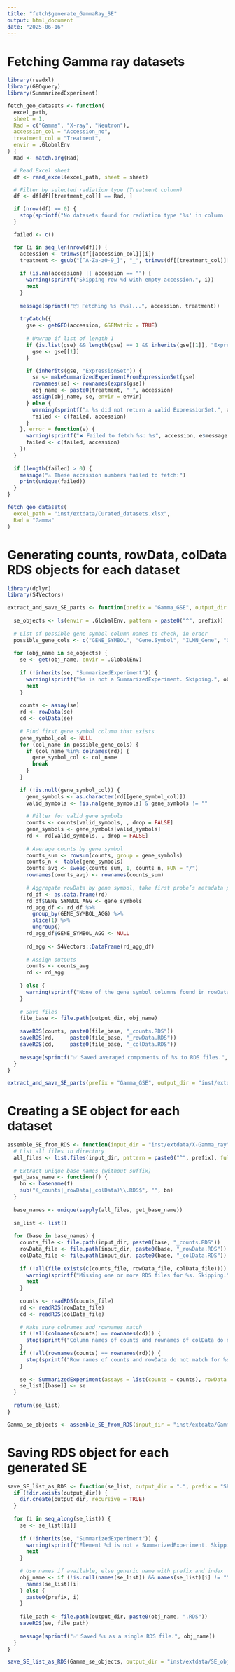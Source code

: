 ```yaml
---
title: "fetch$generate_GammaRay_SE"
output: html_document
date: "2025-06-16"
---
```



# Fetching Gamma ray datasets

```r
library(readxl)
library(GEOquery)
library(SummarizedExperiment)

fetch_geo_datasets <- function(
  excel_path,
  sheet = 1,
  Rad = c("Gamma", "X-ray", "Neutron"),
  accession_col = "Accession_no",
  treatment_col = "Treatment",
  envir = .GlobalEnv
) {
  Rad <- match.arg(Rad)

  # Read Excel sheet
  df <- read_excel(excel_path, sheet = sheet)

  # Filter by selected radiation type (Treatment column)
  df <- df[df[[treatment_col]] == Rad, ]

  if (nrow(df) == 0) {
    stop(sprintf("No datasets found for radiation type '%s' in column '%s'.", Rad, treatment_col))
  }

  failed <- c()

  for (i in seq_len(nrow(df))) {
    accession <- trimws(df[[accession_col]][i])
    treatment <- gsub("[^A-Za-z0-9_]", "_", trimws(df[[treatment_col]][i]))
    
    if (is.na(accession) || accession == "") {
      warning(sprintf("Skipping row %d with empty accession.", i))
      next
    }
    
    message(sprintf("📦 Fetching %s (%s)...", accession, treatment))
    
    tryCatch({
      gse <- getGEO(accession, GSEMatrix = TRUE)
      
      # Unwrap if list of length 1
      if (is.list(gse) && length(gse) == 1 && inherits(gse[[1]], "ExpressionSet")) {
        gse <- gse[[1]]
      }

      if (inherits(gse, "ExpressionSet")) {
        se <- makeSummarizedExperimentFromExpressionSet(gse)
        rownames(se) <- rownames(exprs(gse))
        obj_name <- paste0(treatment, "_", accession)
        assign(obj_name, se, envir = envir)
      } else {
        warning(sprintf("⚠️ %s did not return a valid ExpressionSet.", accession))
        failed <- c(failed, accession)
      }
    }, error = function(e) {
      warning(sprintf("❌ Failed to fetch %s: %s", accession, e$message))
      failed <- c(failed, accession)
    })
  }
  
  if (length(failed) > 0) {
    message("⚠️ These accession numbers failed to fetch:")
    print(unique(failed))
  }
}

```


```r

fetch_geo_datasets(
  excel_path = "inst/extdata/Curated_datasets.xlsx",
  Rad = "Gamma"
)

```

# Generating counts, rowData, colData RDS objects for each dataset
```r
library(dplyr)
library(S4Vectors)

extract_and_save_SE_parts <- function(prefix = "Gamma_GSE", output_dir = ".") {
  
  se_objects <- ls(envir = .GlobalEnv, pattern = paste0("^", prefix))
  
  # List of possible gene symbol column names to check, in order
  possible_gene_cols <- c("GENE_SYMBOL", "Gene.Symbol", "ILMN_Gene", "GeneSymbol")
  
  for (obj_name in se_objects) {
    se <- get(obj_name, envir = .GlobalEnv)
    
    if (!inherits(se, "SummarizedExperiment")) {
      warning(sprintf("%s is not a SummarizedExperiment. Skipping.", obj_name))
      next
    }
    
    counts <- assay(se)
    rd <- rowData(se)
    cd <- colData(se)
    
    # Find first gene symbol column that exists
    gene_symbol_col <- NULL
    for (col_name in possible_gene_cols) {
      if (col_name %in% colnames(rd)) {
        gene_symbol_col <- col_name
        break
      }
    }
    
    if (!is.null(gene_symbol_col)) {
      gene_symbols <- as.character(rd[[gene_symbol_col]])
      valid_symbols <- !is.na(gene_symbols) & gene_symbols != ""
      
      # Filter for valid gene symbols
      counts <- counts[valid_symbols, , drop = FALSE]
      gene_symbols <- gene_symbols[valid_symbols]
      rd <- rd[valid_symbols, , drop = FALSE]
      
      # Average counts by gene symbol
      counts_sum <- rowsum(counts, group = gene_symbols)
      counts_n <- table(gene_symbols)
      counts_avg <- sweep(counts_sum, 1, counts_n, FUN = "/")
      rownames(counts_avg) <- rownames(counts_sum)
      
      # Aggregate rowData by gene symbol, take first probe’s metadata per gene
      rd_df <- as.data.frame(rd)
      rd_df$GENE_SYMBOL_AGG <- gene_symbols
      rd_agg_df <- rd_df %>%
        group_by(GENE_SYMBOL_AGG) %>%
        slice(1) %>%
        ungroup()
      rd_agg_df$GENE_SYMBOL_AGG <- NULL
      
      rd_agg <- S4Vectors::DataFrame(rd_agg_df)
      
      # Assign outputs
      counts <- counts_avg
      rd <- rd_agg
      
    } else {
      warning(sprintf("None of the gene symbol columns found in rowData for %s. Keeping original counts and rowData.", obj_name))
    }
    
    # Save files
    file_base <- file.path(output_dir, obj_name)
    
    saveRDS(counts, paste0(file_base, "_counts.RDS"))
    saveRDS(rd,     paste0(file_base, "_rowData.RDS"))
    saveRDS(cd,     paste0(file_base, "_colData.RDS"))
    
    message(sprintf("✅ Saved averaged components of %s to RDS files.", obj_name))
  }
}


```

```r
extract_and_save_SE_parts(prefix = "Gamma_GSE", output_dir = "inst/extdata/Gamma_ray")

```

# Creating a SE object for each dataset

```r

assemble_SE_from_RDS <- function(input_dir = "inst/extdata/X-Gamma_ray", prefix = "Gamma_GSE") {
  # List all files in directory
  all_files <- list.files(input_dir, pattern = paste0("^", prefix), full.names = TRUE)
  
  # Extract unique base names (without suffix)
  get_base_name <- function(f) {
    bn <- basename(f)
    sub("(_counts|_rowData|_colData)\\.RDS$", "", bn)
  }
  
  base_names <- unique(sapply(all_files, get_base_name))
  
  se_list <- list()
  
  for (base in base_names) {
    counts_file <- file.path(input_dir, paste0(base, "_counts.RDS"))
    rowData_file <- file.path(input_dir, paste0(base, "_rowData.RDS"))
    colData_file <- file.path(input_dir, paste0(base, "_colData.RDS"))
    
    if (!all(file.exists(c(counts_file, rowData_file, colData_file)))) {
      warning(sprintf("Missing one or more RDS files for %s. Skipping.", base))
      next
    }
    
    counts <- readRDS(counts_file)
    rd <- readRDS(rowData_file)
    cd <- readRDS(colData_file)
    
    # Make sure colnames and rownames match
    if (!all(colnames(counts) == rownames(cd))) {
      stop(sprintf("Column names of counts and rownames of colData do not match for %s.", base))
    }
    if (!all(rownames(counts) == rownames(rd))) {
      stop(sprintf("Row names of counts and rowData do not match for %s.", base))
    }
    
    se <- SummarizedExperiment(assays = list(counts = counts), rowData = rd, colData = cd)
    se_list[[base]] <- se
  }
  
  return(se_list)
}


```

```r
Gamma_se_objects <- assemble_SE_from_RDS(input_dir = "inst/extdata/Gamma_ray", prefix = "Gamma_GSE")

```

# Saving RDS object for each generated SE

```r
save_SE_list_as_RDS <- function(se_list, output_dir = ".", prefix = "SE_object") {
  if (!dir.exists(output_dir)) {
    dir.create(output_dir, recursive = TRUE)
  }
  
  for (i in seq_along(se_list)) {
    se <- se_list[[i]]
    
    if (!inherits(se, "SummarizedExperiment")) {
      warning(sprintf("Element %d is not a SummarizedExperiment. Skipping.", i))
      next
    }
    
    # Use names if available, else generic name with prefix and index
    obj_name <- if (!is.null(names(se_list)) && names(se_list)[i] != "") {
      names(se_list)[i]
    } else {
      paste0(prefix, i)
    }
    
    file_path <- file.path(output_dir, paste0(obj_name, ".RDS"))
    saveRDS(se, file_path)
    
    message(sprintf("✅ Saved %s as a single RDS file.", obj_name))
  }
}

```

```r
save_SE_list_as_RDS(Gamma_se_objects, output_dir = "inst/extdata/SE_objects", prefix = "Gamma_GSE")

```




